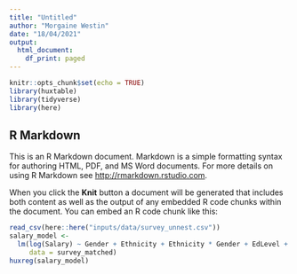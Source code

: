 ```yaml
---
title: "Untitled"
author: "Morgaine Westin"
date: "18/04/2021"
output:
  html_document:
    df_print: paged
---
```


```r
knitr::opts_chunk$set(echo = TRUE)
library(huxtable)
library(tidyverse)
library(here)
```

## R Markdown

This is an R Markdown document. Markdown is a simple formatting syntax for authoring HTML, PDF, and MS Word documents. For more details on using R Markdown see <http://rmarkdown.rstudio.com>.

When you click the **Knit** button a document will be generated that includes both content as well as the output of any embedded R code chunks within the document. You can embed an R code chunk like this:

```r
read_csv(here::here("inputs/data/survey_unnest.csv")) 
salary_model <- 
  lm(log(Salary) ~ Gender + Ethnicity + Ethnicity * Gender + EdLevel + Age + DevType + YearsCodeProCat + YearsCodeProCat * Gender,
     data = survey_matched)
huxreg(salary_model)
```

\begin{equation} 
  log(salary_{ij}) = 
  \beta_{0} + 
  \beta_{1}x_{gender} + 
  \beta_{2}x_{ethnicity} +
  \beta_{3}x_{gender}x_{ethnicity} + 
  \beta_{4}x_{yearscodepro} + 
  \beta_{5}x_{gender}x_{yearscodepro} + 
  \beta_{6}x_{edlevel} + 
  \beta_{7}x_{devtype} + 
  \beta_{8}x_{age} +
  \epsilon_{ij}
  (\#eq:lm)
\end{equation} 

\begin{equation}
(\#eq:lm)
Outcome_{ij} = 
\beta_{0} + 
\beta_{1}gender_{i} + 
\beta_{2}ethnicity_{i} + 
\beta_{3}gender_{i}ethnicity_{i} 
\epsilon_{ij}
\end{equation}



